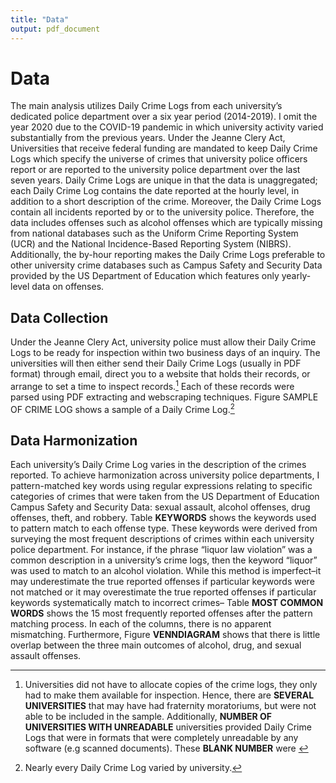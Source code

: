 ```yaml
---
title: "Data"
output: pdf_document
---
```


# Data

The main analysis utilizes Daily Crime Logs from each university's dedicated police department over a six year period (2014-2019). I omit the year 2020 due to the COVID-19 pandemic in which university activity varied substantially from the previous years. Under the Jeanne Clery Act, Universities that receive federal funding are mandated to keep Daily Crime Logs which specify the universe of crimes that university police officers report or are reported to the university police department over the last seven years. Daily Crime Logs are unique in that the data is unaggregated; each Daily Crime Log contains the date reported at the hourly level, in addition to a short description of the crime. Moreover, the Daily Crime Logs contain all incidents reported by or to the university police. Therefore, the data includes offenses such as alcohol offenses which are typically missing from national databases such as the Uniform Crime Reporting System (UCR) and the National Incidence-Based Reporting System (NIBRS). Additionally, the by-hour reporting makes the Daily Crime Logs preferable to other university crime databases such as Campus Safety and Security Data provided by the US Department of Education which features only yearly-level data on offenses. 

## Data Collection

Under the Jeanne Clery Act, university police must allow their Daily Crime Logs to be ready for inspection within two business days of an inquiry. The universities will then either send their Daily Crime Logs (usually in PDF format) through email, direct you to a website that holds their records, or arrange to set a time to inspect records.^[Universities did not have to allocate copies of the crime logs, they only had to make them available for inspection. Hence, there are **SEVERAL UNIVERSITIES** that may have had fraternity moratoriums, but were not able to be included in the sample. Additionally, **NUMBER OF UNIVERSITIES WITH UNREADABLE** universities provided Daily Crime Logs that were in formats that were completely unreadable by any software (e.g scanned documents). These **BLANK NUMBER** were ] Each of these records were parsed using PDF extracting and webscraping techniques. Figure SAMPLE OF CRIME LOG shows a sample of a Daily Crime Log.^[Nearly every Daily Crime Log varied by university.]

## Data Harmonization

Each university's Daily Crime Log varies in the description of the crimes reported. To achieve harmonization across university police departments, I pattern-matched key words using regular expressions relating to specific categories of crimes that were taken from the US Department of Education Campus Safety and Security Data: sexual assault, alcohol offenses, drug offenses, theft, and robbery. Table **KEYWORDS** shows the keywords used to pattern match to each offense type. These keywords were derived from surveying the most frequent descriptions of crimes within each university police department. For instance, if the phrase "liquor law violation" was a common description in a university's crime logs, then the keyword "liquor" was used to match to an alcohol violation. While this method is imperfect--it may underestimate the true reported offenses if particular keywords were not matched or it may overestimate the true reported offenses if particular keywords systematically match to incorrect crimes-- Table **MOST COMMON WORDS** shows the 15 most frequently reported offenses after the pattern matching process. In each of the columns, there is no apparent mismatching. Furthermore, Figure **VENNDIAGRAM** shows that there is little overlap between the three main outcomes of alcohol, drug, and sexual assault offenses.
